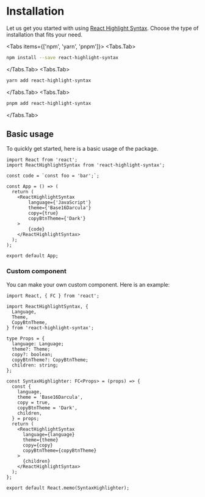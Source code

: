 
# Installation
Let us get you started with using [React Highlight Syntax](https://www.npmjs.com/package/react-highlight-syntax). Choose the type of installation that fits your need.

<Tabs items={['npm', 'yarn', 'pnpm']}>
  <Tabs.Tab>
```bash copy
npm install --save react-highlight-syntax
```
  </Tabs.Tab>
  <Tabs.Tab>
```bash copy
yarn add react-highlight-syntax
```
  </Tabs.Tab>
  <Tabs.Tab>
```bash copy
pnpm add react-highlight-syntax
```
  </Tabs.Tab>
</Tabs>

## Basic usage
To quickly get started, here is a basic usage of the package.

```tsx filename="App.tsx" copy showLineNumbers
import React from 'react';
import ReactHighlightSyntax from 'react-highlight-syntax';

const code = `const foo = 'bar';`;

const App = () => (
  return (
    <ReactHighlightSyntax 
        language={'JavaScript'}
        theme={'Base16Darcula'}
        copy={true}
        copyBtnTheme={'Dark'}
    >
        {code}
    </ReactHighlightSyntax>
  );
);

export default App;
```

### Custom component
You can make your own custom component. Here is an example:

```tsx {10-11} filename="SyntaxHighlighter.tsx" copy showLineNumbers
import React, { FC } from 'react';

import ReactHighlightSyntax, {
  Language,
  Theme,
  CopyBtnTheme,
} from 'react-highlight-syntax';

type Props = {
  language: Language;
  theme?: Theme;
  copy?: boolean;
  copyBtnTheme?: CopyBtnTheme;
  children: string;
};

const SyntaxHighlighter: FC<Props> = (props) => {
  const {
    language,
    theme = 'Base16Darcula',
    copy = true,
    copyBtnTheme = 'Dark',
    children,
  } = props;
  return (
    <ReactHighlightSyntax
      language={language}
      theme={theme}
      copy={copy}
      copyBtnTheme={copyBtnTheme}
    >
      {children}
    </ReactHighlightSyntax>
  );
};

export default React.memo(SyntaxHighlighter);
```